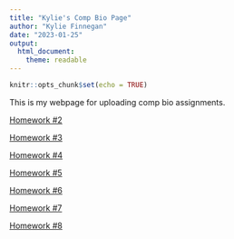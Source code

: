 ```yaml
---
title: "Kylie's Comp Bio Page"
author: "Kylie Finnegan"
date: "2023-01-25"
output: 
  html_document: 
    theme: readable
---
```


```r
knitr::opts_chunk$set(echo = TRUE)
```

This is my webpage for uploading comp bio assignments.

[Homework #2](https://kylie-finnegan.github.io/FinneganBio381/Homework_02.html)

[Homework #3](https://kylie-finnegan.github.io/FinneganBio381/Homework_03.html)

[Homework #4](https://kylie-finnegan.github.io/FinneganBio381/Homework_04.html)

[Homework #5](https://kylie-finnegan.github.io/FinneganBio381/Homework_05.html)

[Homework #6](https://kylie-finnegan.github.io/FinneganBio381/Homework_06.html)

[Homework #7](https://kylie-finnegan.github.io/FinneganBio381/Homework_07.html)

[Homework #8](https://kylie-finnegan.github.io/FinneganBio381/Homework_08.html)
